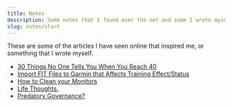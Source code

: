 ```yaml
---
title: Notes
description: Some notes that I found over the net and some I wrote myself.
slug: notes/start
---
```


These are some of the articles I have seen online that inspired me, or something that I wrote myself.

* [30 Things No One Tells You When You Reach 40](/notes/30-things-at-40)
* [Import FIT Files to Garmin that Affects Training Effect/Status](/notes/garmin-fit-training-effect)
* [How to Clean your Monitors](/notes/how-to-clean-monitors)
* [Life Thoughts.](/notes/life-thoughts)
* [Predatory Governance?](/notes/predatory-governance)
